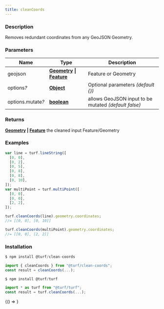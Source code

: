 ```yaml
---
title: cleanCoords
---
```



### Description

Removes redundant coordinates from any GeoJSON Geometry.

### Parameters

| Name                   | Type                                                                                                                              | Description                                          |
| ---------------------- | --------------------------------------------------------------------------------------------------------------------------------- | ---------------------------------------------------- |
| geojson                | **[Geometry](https://tools.ietf.org/html/rfc7946#section-3.1) &#124; [Feature](https://tools.ietf.org/html/rfc7946#section-3.2)** | Feature or Geometry                                  |
| options<i>?</i>        | **[Object](https://developer.mozilla.org/docs/Web/JavaScript/Reference/Global_Objects/Object)**                                   | Optional parameters _(default &#123;&#125;)_         |
| options.mutate<i>?</i> | **[boolean](https://developer.mozilla.org/docs/Web/JavaScript/Reference/Global_Objects/Boolean)**                                 | allows GeoJSON input to be mutated _(default false)_ |

### Returns

**[Geometry](https://tools.ietf.org/html/rfc7946#section-3.1) &#124; [Feature](https://tools.ietf.org/html/rfc7946#section-3.2)** the cleaned input Feature/Geometry

### Examples

```javascript
var line = turf.lineString([
  [0, 0],
  [0, 2],
  [0, 5],
  [0, 8],
  [0, 8],
  [0, 10],
]);
var multiPoint = turf.multiPoint([
  [0, 0],
  [0, 0],
  [2, 2],
]);

turf.cleanCoords(line).geometry.coordinates;
//= [[0, 0], [0, 10]]

turf.cleanCoords(multiPoint).geometry.coordinates;
//= [[0, 0], [2, 2]]
```

### Installation

```javascript
$ npm install @turf/clean-coords

import { cleanCoords } from "@turf/clean-coords";
const result = cleanCoords(...);
```

```javascript
$ npm install @turf/turf

import * as turf from "@turf/turf";
const result = turf.cleanCoords(...);
```

<!-- Expose turf as global var for experimenting in the browser console -->

<BrowserOnly>{() => <WindowTurfGlobal turf={turf} />}</BrowserOnly>
